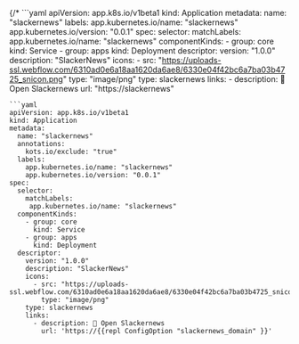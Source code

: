 {/* ```yaml
apiVersion: app.k8s.io/v1beta1
kind: Application
metadata:
  name: "slackernews"
  labels:
    app.kubernetes.io/name: "slackernews"
    app.kubernetes.io/version: "0.0.1"
spec:
  selector:
    matchLabels:
     app.kubernetes.io/name: "slackernews"
  componentKinds:
    - group: core
      kind: Service
    - group: apps
      kind: Deployment
  descriptor:
    version: "1.0.0"
    description: "SlackerNews"
    icons:
      - src: "https://uploads-ssl.webflow.com/6310ad0e6a18aa1620da6ae8/6330e04f42bc6a7ba03b4725_snicon.png"
        type: "image/png"
    type: slackernews
    links:
      - description: 🔗 Open Slackernews
        url: "https://slackernews"
``` */}
```yaml
apiVersion: app.k8s.io/v1beta1
kind: Application
metadata:
  name: "slackernews"
  annotations:
    kots.io/exclude: "true"
  labels:
    app.kubernetes.io/name: "slackernews"
    app.kubernetes.io/version: "0.0.1"
spec:
  selector:
    matchLabels:
     app.kubernetes.io/name: "slackernews"
  componentKinds:
    - group: core
      kind: Service
    - group: apps
      kind: Deployment
  descriptor:
    version: "1.0.0"
    description: "SlackerNews"
    icons:
      - src: "https://uploads-ssl.webflow.com/6310ad0e6a18aa1620da6ae8/6330e04f42bc6a7ba03b4725_snicon.png"
        type: "image/png"
    type: slackernews
    links:
      - description: 🔗 Open Slackernews
        url: 'https://{{repl ConfigOption "slackernews_domain" }}'
```
